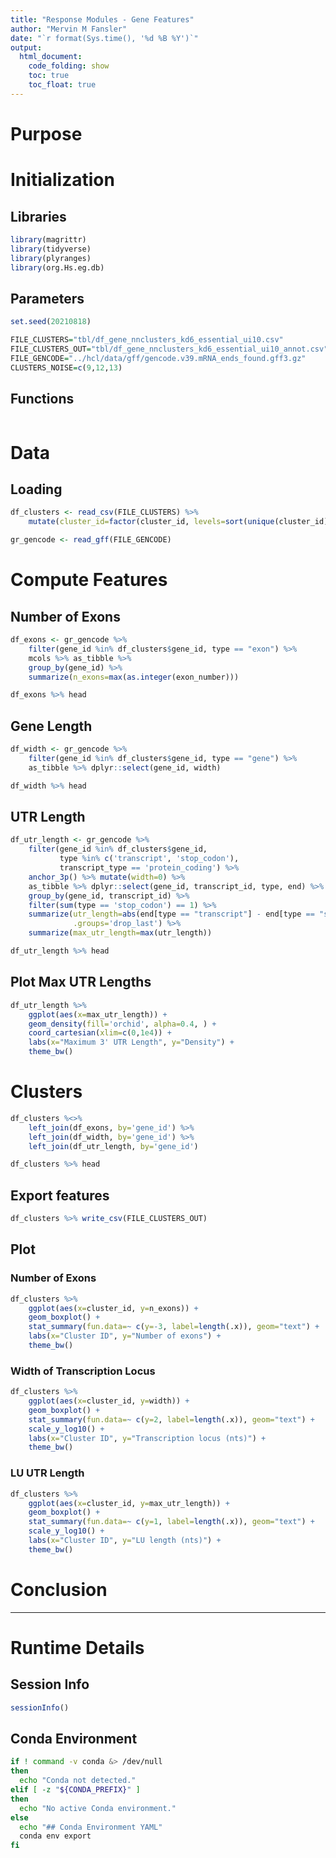 ```yaml
---
title: "Response Modules - Gene Features"
author: "Mervin M Fansler"
date: "`r format(Sys.time(), '%d %B %Y')`"
output: 
  html_document: 
    code_folding: show
    toc: true
    toc_float: true
---
```


# Purpose

# Initialization

## Libraries
```r
library(magrittr)
library(tidyverse)
library(plyranges)
library(org.Hs.eg.db)
```

## Parameters
```r
set.seed(20210818)

FILE_CLUSTERS="tbl/df_gene_nnclusters_kd6_essential_ui10.csv"
FILE_CLUSTERS_OUT="tbl/df_gene_nnclusters_kd6_essential_ui10_annot.csv"
FILE_GENCODE="../hcl/data/gff/gencode.v39.mRNA_ends_found.gff3.gz"
CLUSTERS_NOISE=c(9,12,13)
```

## Functions
```r

```

# Data
## Loading
```r
df_clusters <- read_csv(FILE_CLUSTERS) %>%
    mutate(cluster_id=factor(cluster_id, levels=sort(unique(cluster_id))))

gr_gencode <- read_gff(FILE_GENCODE)
```

# Compute Features
## Number of Exons

```r
df_exons <- gr_gencode %>% 
    filter(gene_id %in% df_clusters$gene_id, type == "exon") %>%
    mcols %>% as_tibble %>%
    group_by(gene_id) %>%
    summarize(n_exons=max(as.integer(exon_number)))

df_exons %>% head
```

## Gene Length
```r
df_width <- gr_gencode %>%
    filter(gene_id %in% df_clusters$gene_id, type == "gene") %>%
    as_tibble %>% dplyr::select(gene_id, width)

df_width %>% head
```

## UTR Length
```r
df_utr_length <- gr_gencode %>%
    filter(gene_id %in% df_clusters$gene_id, 
           type %in% c('transcript', 'stop_codon'),
           transcript_type == 'protein_coding') %>%
    anchor_3p() %>% mutate(width=0) %>%
    as_tibble %>% dplyr::select(gene_id, transcript_id, type, end) %>%
    group_by(gene_id, transcript_id) %>%
    filter(sum(type == 'stop_codon') == 1) %>%
    summarize(utr_length=abs(end[type == "transcript"] - end[type == "stop_codon"]), 
              .groups='drop_last') %>%
    summarize(max_utr_length=max(utr_length))

df_utr_length %>% head
```

## Plot Max UTR Lengths
```r
df_utr_length %>%
    ggplot(aes(x=max_utr_length)) +
    geom_density(fill='orchid', alpha=0.4, ) +
    coord_cartesian(xlim=c(0,1e4)) +
    labs(x="Maximum 3' UTR Length", y="Density") +
    theme_bw()
```

# Clusters
```r
df_clusters %<>%
    left_join(df_exons, by='gene_id') %>%
    left_join(df_width, by='gene_id') %>%
    left_join(df_utr_length, by='gene_id')

df_clusters %>% head
```

## Export features
```r
df_clusters %>% write_csv(FILE_CLUSTERS_OUT)
```

## Plot
### Number of Exons
```r
df_clusters %>%
    ggplot(aes(x=cluster_id, y=n_exons)) +
    geom_boxplot() +
    stat_summary(fun.data=~ c(y=-3, label=length(.x)), geom="text") +
    labs(x="Cluster ID", y="Number of exons") +
    theme_bw()
```

### Width of Transcription Locus
```r
df_clusters %>%
    ggplot(aes(x=cluster_id, y=width)) +
    geom_boxplot() +
    stat_summary(fun.data=~ c(y=2, label=length(.x)), geom="text") +
    scale_y_log10() + 
    labs(x="Cluster ID", y="Transcription locus (nts)") +
    theme_bw()
```


### LU UTR Length
```r
df_clusters %>%
    ggplot(aes(x=cluster_id, y=max_utr_length)) +
    geom_boxplot() +
    stat_summary(fun.data=~ c(y=1, label=length(.x)), geom="text") +
    scale_y_log10() + 
    labs(x="Cluster ID", y="LU length (nts)") +
    theme_bw()
```

# Conclusion


---

# Runtime Details
## Session Info
```r
sessionInfo()
```

## Conda Environment
```bash
if ! command -v conda &> /dev/null
then
  echo "Conda not detected."
elif [ -z "${CONDA_PREFIX}" ]
then
  echo "No active Conda environment."
else
  echo "## Conda Environment YAML"
  conda env export
fi
```
